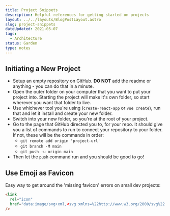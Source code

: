 ```yaml
---
title: Project Snippets
description: Helpful references for getting started on projects
layout: ../../layouts/BlogPostLayout.astro
slug: project-snippets
dateUpdated: 2021-05-07
tags:
  - Architecture
status: Garden
type: notes
---
```


## Initiating a New Project

- Setup an empty repository on GitHub. **DO NOT** add the readme or anything - you can do that in a minute.
- Open the outer folder on your computer that you want to put your project into. Starting the project will make it's own folder, so start wherever you want that folder to live.
- Use whichever tool you're using (`create-react-app` or `vue create`), run that and let it install and create your new folder.
- Switch into your new folder, so you're at the root of your project.
- Go to the page that GitHub directed you to, for your repo. It should give you a list of commands to run to connect your repository to your folder. If not, these will be the commands in order:
  - `git remote add origin 'project-url'`
  - `git branch -M main`
  - `git push -u origin main`
- Then let the `push` command run and you should be good to go!

## Use Emoji as Favicon

Easy way to get around the 'missing favicon' errors on small dev projects:

```html
<link
  rel="icon"
  href="data:image/svg+xml,<svg xmlns=%22http://www.w3.org/2000/svg%22 viewBox=%220 0 100 100%22><text y=%22.9em%22 font-size=%2290%22>🎯</text></svg>"
/>
```
